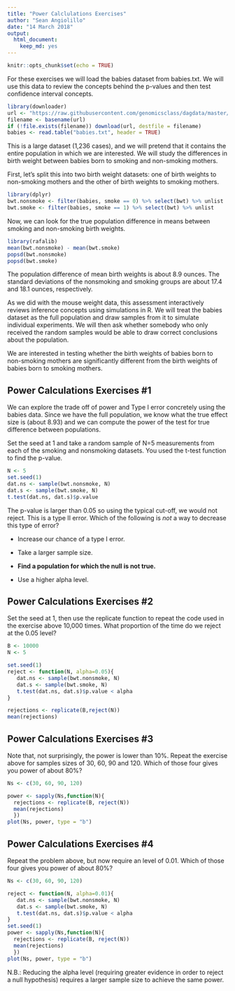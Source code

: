 ```yaml
---
title: "Power Calclulations Exercises"
author: "Sean Angiolillo"
date: "14 March 2018"
output: 
  html_document: 
    keep_md: yes
---
```


```r
knitr::opts_chunk$set(echo = TRUE)
```

For these exercises we will load the babies dataset from babies.txt. We will use this data to review the concepts behind the p-values and then test confidence interval concepts.
```r
library(downloader)
url <- "https://raw.githubusercontent.com/genomicsclass/dagdata/master/inst/extdata/babies.txt"
filename <- basename(url)
if (!file.exists(filename)) download(url, destfile = filename)
babies <- read.table("babies.txt", header = TRUE)
```

This is a large dataset (1,236 cases), and we will pretend that it contains the entire population in which we are interested. We will study the differences in birth weight between babies born to smoking and non-smoking mothers.

First, let's split this into two birth weight datasets: one of birth weights to non-smoking mothers and the other of birth weights to smoking mothers.

```r
library(dplyr)
bwt.nonsmoke <- filter(babies, smoke == 0) %>% select(bwt) %>% unlist 
bwt.smoke <- filter(babies, smoke == 1) %>% select(bwt) %>% unlist
```

Now, we can look for the true population difference in means between smoking and non-smoking birth weights.

```r
library(rafalib)
mean(bwt.nonsmoke) - mean(bwt.smoke)
popsd(bwt.nonsmoke)
popsd(bwt.smoke)
```

The population difference of mean birth weights is about 8.9 ounces. The standard deviations of the nonsmoking and smoking groups are about 17.4 and 18.1 ounces, respectively.

As we did with the mouse weight data, this assessment interactively reviews inference concepts using simulations in R. We will treat the babies dataset as the full population and draw samples from it to simulate individual experiments. We will then ask whether somebody who only received the random samples would be able to draw correct conclusions about the population.

We are interested in testing whether the birth weights of babies born to non-smoking mothers are significantly different from the birth weights of babies born to smoking mothers.

## Power Calculations Exercises #1

We can explore the trade off of power and Type I error concretely using the babies data. Since we have the full population, we know what the true effect size is (about 8.93) and we can compute the power of the test for true difference between populations.

Set the seed at 1 and take a random sample of N=5 measurements from each of the smoking and nonsmoking datasets. You used the t-test function to find the p-value.

```r
N <- 5
set.seed(1)
dat.ns <- sample(bwt.nonsmoke, N)
dat.s <- sample(bwt.smoke, N)
t.test(dat.ns, dat.s)$p.value
```

The p-value is larger than 0.05 so using the typical cut-off, we would not reject. This is a type II error. Which of the following is *not* a way to decrease this type of error?

* Increase our chance of a type I error.

* Take a larger sample size.

* **Find a population for which the null is not true.**

* Use a higher alpha level.

## Power Calculations Exercises #2

Set the seed at 1, then use the replicate function to repeat the code used in the exercise above 10,000 times. What proportion of the time do we reject at the 0.05 level?

```r
B <- 10000
N <- 5

set.seed(1)
reject <- function(N, alpha=0.05){
   dat.ns <- sample(bwt.nonsmoke, N)
   dat.s <- sample(bwt.smoke, N)
   t.test(dat.ns, dat.s)$p.value < alpha
}

rejections <- replicate(B,reject(N))
mean(rejections)
```

## Power Calculations Exercises #3

Note that, not surprisingly, the power is lower than 10%. Repeat the exercise above for samples sizes of 30, 60, 90 and 120. Which of those four gives you power of about 80%?

```r
Ns <- c(30, 60, 90, 120)

power <- sapply(Ns,function(N){
  rejections <- replicate(B, reject(N))
  mean(rejections)
  })
plot(Ns, power, type = "b")
```

## Power Calculations Exercises #4

Repeat the problem above, but now require an  level of 0.01. Which of those four gives you power of about 80%?

```r
Ns <- c(30, 60, 90, 120)

reject <- function(N, alpha=0.01){
   dat.ns <- sample(bwt.nonsmoke, N)
   dat.s <- sample(bwt.smoke, N)
   t.test(dat.ns, dat.s)$p.value < alpha
}
set.seed(1)
power <- sapply(Ns,function(N){
  rejections <- replicate(B, reject(N))
  mean(rejections)
  })
plot(Ns, power, type = "b")
```

N.B.: Reducing the alpha level (requiring greater evidence in order to reject a null hypothesis) requires a larger sample size to achieve the same power.
 